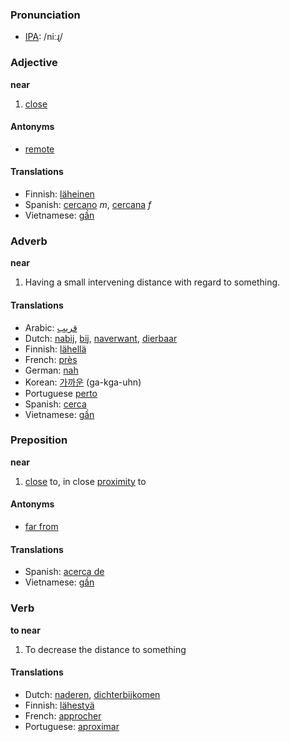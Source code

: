 === Pronunciation ===
*[[w:IPA|IPA]]: /niːɻ/

=== Adjective ===
'''near'''

#[[close]]

====Antonyms====

*[[remote]]

====Translations====

*Finnish: [[läheinen]]
*Spanish: [[cercano]] ''m'', [[cercana]] ''f''
*Vietnamese: [[gần]]

=== Adverb ===
'''near'''

#Having a small intervening distance with regard to something.

==== Translations ====
*Arabic: [[قريب]]
*Dutch: [[nabij]], [[bij]], [[naverwant]], [[dierbaar]]
*Finnish: [[lähellä]]
*French: [[près]]
*German: [[nah]]
*Korean: [[가까운]] (ga-kga-uhn)
*Portuguese [[perto]]
*Spanish: [[cerca]]
*Vietnamese: [[gần]]

=== Preposition ===
'''near'''

#[[close]] to, in close [[proximity]] to

==== Antonyms ====
*[[far from]]

==== Translations ====
*Spanish: [[acerca de]]
*Vietnamese: [[gần]]

=== Verb ===
'''to near'''

#To decrease the distance to something

==== Translations ====
*Dutch: [[naderen]], [[dichterbijkomen]]
*Finnish: [[lähestyä]]
*French: [[approcher]]
*Portuguese: [[aproximar]]